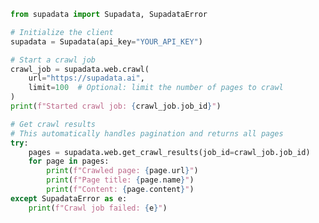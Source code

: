 ```python Python
from supadata import Supadata, SupadataError

# Initialize the client
supadata = Supadata(api_key="YOUR_API_KEY")

# Start a crawl job
crawl_job = supadata.web.crawl(
    url="https://supadata.ai",
    limit=100  # Optional: limit the number of pages to crawl
)
print(f"Started crawl job: {crawl_job.job_id}")

# Get crawl results
# This automatically handles pagination and returns all pages
try:
    pages = supadata.web.get_crawl_results(job_id=crawl_job.job_id)
    for page in pages:
        print(f"Crawled page: {page.url}")
        print(f"Page title: {page.name}")
        print(f"Content: {page.content}")
except SupadataError as e:
    print(f"Crawl job failed: {e}")
```
